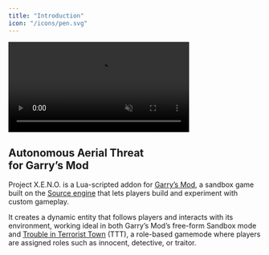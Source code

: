 ```yaml
---
title: "Introduction"
icon: "/icons/pen.svg"
---
```



<div class="flex flex-col md:flex-row items-center md:items-start gap-4 md:gap-10 mt-8 mb-20">
  <video
    src={xenoLogo}
    loop
    autoplay
    muted
    playsinline
    class="rounded-lg drop-shadow-[0_20px_8px_rgba(0,0,0,0.5)] transition-transform transform hover:scale-105 ease-in-out duration-300"
    width="360"
  ></video>
  <div class="text-center md:text-left">
    <h2 class="text-xl text-white font-bold my-4">
      Autonomous Aerial Threat<br /> for Garry’s Mod
    </h2>
    <p class="text-gray-400 mb-4">
      Project X.E.N.O. is a Lua-scripted addon for <a class="text-blue-500 hover:text-blue-600 hover:underline decoration-2 duration-500 font-bold" target="_blank" rel="noopener noreferrer" href="https://gmod.facepunch.com/">Garry’s Mod</a>, a sandbox game built on the <a class="text-blue-500 hover:text-blue-600 hover:underline decoration-2 duration-500 font-bold" target="_blank" rel="noopener noreferrer" href="https://developer.valvesoftware.com/wiki/Source">Source engine</a> that lets players build and experiment with custom gameplay.
    </p>
    <p class="text-gray-400 mb-4">
      It creates a dynamic entity that follows players and interacts with its environment, working ideal in both Garry’s Mod’s free-form Sandbox mode and <a class="text-blue-500 hover:text-blue-600 hover:underline decoration-2 duration-500 font-bold" target="_blank" rel="noopener noreferrer" href="https://www.troubleinterroristtown.com/">Trouble in Terrorist Town</a> (TTT), a role-based gamemode where players are assigned roles such as innocent, detective, or traitor.
    </p>
  </div>
</div>

